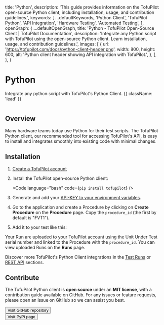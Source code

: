 
  title: 'Python',
  description:
    'This guide provides information on the TofuPilot open-source Python client, including installation, usage, and contribution guidelines.',
  keywords: [
    ...defaultKeywords,
    'Python Client',
    'TofuPilot Python',
    'API Integration',
    'Hardware Testing',
    'Automated Testing',
  ],
  openGraph: {
    ...defaultOpenGraph,
    title: 'Python - TofuPilot Open-Source Client | TofuPilot Documentation',
    description:
      'Integrate any Python script with TofuPilot using the open-source Python client. Learn installation, usage, and contribution guidelines.',
    images: [
      {
        url: 'https://tofupilot.com/docs/python-client-header.png',
        width: 800,
        height: 600,
        alt: 'Python client header showing API integration with TofuPilot.',
      },
    ],
  },
}

# Python

Integrate any python script with TofuPilot's Python Client. {{ className: 'lead' }}

<Image src="/python-client-header.png" alt="" />

## Overview

Many hardware teams today use Python for their test scripts. The TofuPilot Python client, our recommended tool for accessing TofuPilot's API, is easy to install and integrates smoothly into existing code with minimal changes.

## Installation

1. [Create a TofuPilot account](https://tofupilot.app/auth/signup)

2. Install the TofuPilot open-source Python client:

    <Code language="bash" code={`pip install tofupilot`} />

3. Generate and add your [API-KEY to your environment variables](/user-management#api-key).

4. Go to the application and create a Procedure by clicking on **Create Procedure** on the **Procedure** page. Copy the `procedure_id` (the first by default is "FVT1").

5. Add it to your test like this:

    <CodeGithub branch="main" path="docs_tofupilot/integrations/client/main.py" />

Your Run are uploaded to your TofuPilot account using the Unit Under Test serial number and linked to the Procedure with the `procedure_id`. You can view uploaded Runs on the **Runs** page.

Discover more TofuPilot's Python Client integrations in the [Test Runs](/procedures) or [REST API](/api) sections.

## Contribute

The TofuPilot Python client is **open source** under an **MIT license**, with a contribution guide available on GitHub. For any issues or feature requests, please open an issue on GitHub so we can assist you best.

<div className="not-prose">
  <Button
    href="https://github.com/tofupilot/python-client"
    variant="text"
    arrow="right"
    target="_blank"
    rel="noopener"
  >
    Visit GitHub repository
  </Button>
</div>

<div className="not-prose mt-8">
  <Button
    href="https://pypi.org/project/tofupilot/"
    variant="text"
    arrow="right"
    target="_blank"
    rel="noopener"
  >
    Visit PyPi page
  </Button>
</div>
